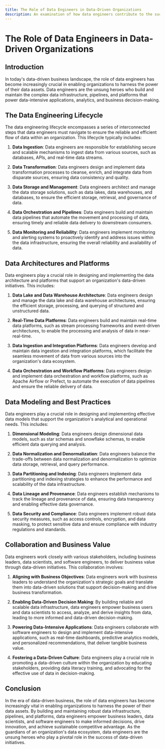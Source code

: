 ```yaml
---
title: The Role of Data Engineers in Data-Driven Organizations
description: An examination of how data engineers contribute to the success of data-driven businesses.
---
```


# The Role of Data Engineers in Data-Driven Organizations

## Introduction

In today's data-driven business landscape, the role of data engineers has become increasingly crucial in enabling organizations to harness the power of their data assets. Data engineers are the unsung heroes who build and maintain the complex data infrastructure, pipelines, and platforms that power data-intensive applications, analytics, and business decision-making.

## The Data Engineering Lifecycle

The data engineering lifecycle encompasses a series of interconnected steps that data engineers must navigate to ensure the reliable and efficient flow of data within an organization. This lifecycle typically includes:

1. **Data Ingestion**: Data engineers are responsible for establishing secure and scalable mechanisms to ingest data from various sources, such as databases, APIs, and real-time data streams.

2. **Data Transformation**: Data engineers design and implement data transformation processes to cleanse, enrich, and integrate data from disparate sources, ensuring data consistency and quality.

3. **Data Storage and Management**: Data engineers architect and manage the data storage solutions, such as data lakes, data warehouses, and databases, to ensure the efficient storage, retrieval, and governance of data.

4. **Data Orchestration and Pipelines**: Data engineers build and maintain data pipelines that automate the movement and processing of data, ensuring timely and reliable data delivery to downstream consumers.

5. **Data Monitoring and Reliability**: Data engineers implement monitoring and alerting systems to proactively identify and address issues within the data infrastructure, ensuring the overall reliability and availability of data.

## Data Architectures and Platforms

Data engineers play a crucial role in designing and implementing the data architecture and platforms that support an organization's data-driven initiatives. This includes:

1. **Data Lake and Data Warehouse Architecture**: Data engineers design and manage the data lake and data warehouse architectures, ensuring the efficient storage, processing, and querying of structured and unstructured data.

2. **Real-Time Data Platforms**: Data engineers build and maintain real-time data platforms, such as stream processing frameworks and event-driven architectures, to enable the processing and analysis of data in near-real-time.

3. **Data Ingestion and Integration Platforms**: Data engineers develop and maintain data ingestion and integration platforms, which facilitate the seamless movement of data from various sources into the organization's data ecosystem.

4. **Data Orchestration and Workflow Platforms**: Data engineers design and implement data orchestration and workflow platforms, such as Apache Airflow or Prefect, to automate the execution of data pipelines and ensure the reliable delivery of data.

## Data Modeling and Best Practices

Data engineers play a crucial role in designing and implementing effective data models that support the organization's analytical and operational needs. This includes:

1. **Dimensional Modeling**: Data engineers design dimensional data models, such as star schemas and snowflake schemas, to enable efficient data querying and analysis.

2. **Data Normalization and Denormalization**: Data engineers balance the trade-offs between data normalization and denormalization to optimize data storage, retrieval, and query performance.

3. **Data Partitioning and Indexing**: Data engineers implement data partitioning and indexing strategies to enhance the performance and scalability of the data infrastructure.

4. **Data Lineage and Provenance**: Data engineers establish mechanisms to track the lineage and provenance of data, ensuring data transparency and enabling effective data governance.

5. **Data Security and Compliance**: Data engineers implement robust data security measures, such as access controls, encryption, and data masking, to protect sensitive data and ensure compliance with industry regulations and standards.

## Collaboration and Business Value

Data engineers work closely with various stakeholders, including business leaders, data scientists, and software engineers, to deliver business value through data-driven initiatives. This collaboration involves:

1. **Aligning with Business Objectives**: Data engineers work with business leaders to understand the organization's strategic goals and translate them into data-driven solutions that support decision-making and drive business transformation.

2. **Enabling Data-Driven Decision Making**: By building reliable and scalable data infrastructure, data engineers empower business users and data scientists to access, analyze, and derive insights from data, leading to more informed and data-driven decision-making.

3. **Powering Data-Intensive Applications**: Data engineers collaborate with software engineers to design and implement data-intensive applications, such as real-time dashboards, predictive analytics models, and personalized recommendations, that deliver tangible business value.

4. **Fostering a Data-Driven Culture**: Data engineers play a crucial role in promoting a data-driven culture within the organization by educating stakeholders, providing data literacy training, and advocating for the effective use of data in decision-making.

## Conclusion

In the era of data-driven business, the role of data engineers has become increasingly vital in enabling organizations to harness the power of their data assets. By building and maintaining robust data infrastructure, pipelines, and platforms, data engineers empower business leaders, data scientists, and software engineers to make informed decisions, drive innovation, and achieve sustainable competitive advantage. As the guardians of an organization's data ecosystem, data engineers are the unsung heroes who play a pivotal role in the success of data-driven initiatives.